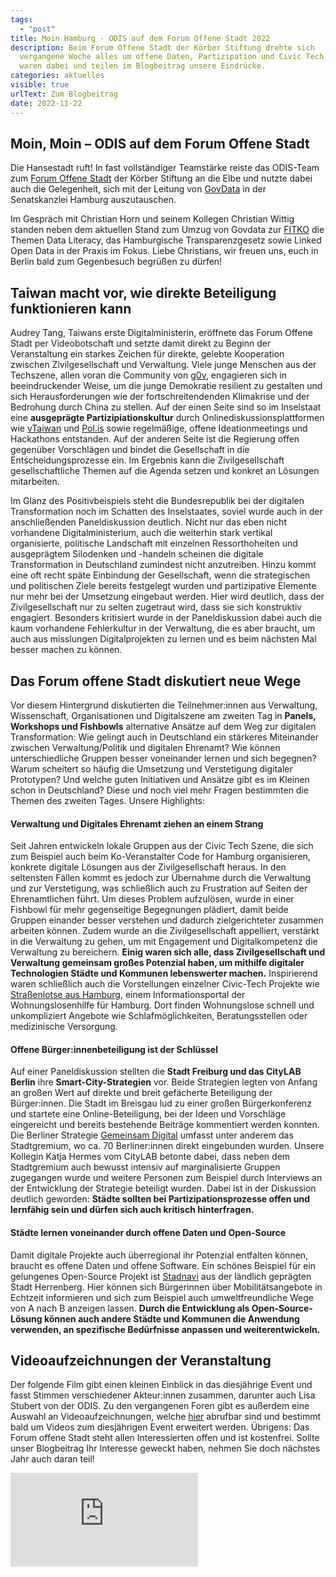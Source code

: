 ```yaml
---
tags:
  - "post"
title: Moin Hamburg - ODIS auf dem Forum Offene Stadt 2022
description: Beim Forum Offene Stadt der Körber Stiftung drehte sich
  vergangene Woche alles um offene Daten, Partizipation und Civic Tech. Wir
  waren dabei und teilen im Blogbeitrag unsere Eindrücke.
categories: aktuelles
visible: true
urlText: Zum Blogbeitrag
date: 2022-11-22
---
```


## Moin, Moin – ODIS auf dem Forum Offene Stadt

Die Hansestadt ruft! In fast vollständiger Teamstärke reiste das ODIS-Team zum [Forum Offene Stadt](https://koerber-stiftung.de/projekte/forum-offene-stadt/forum-offene-stadt-2022/) der Körber Stiftung an die Elbe und nutzte dabei auch die Gelegenheit, sich mit der Leitung von [GovData](https://www.govdata.de/) in der Senatskanzlei Hamburg auszutauschen.

Im Gespräch mit Christian Horn und seinem Kollegen Christian Wittig standen neben dem aktuellen Stand zum Umzug von Govdata zur [FITKO](https://www.fitko.de) die Themen Data Literacy, das Hamburgische Transparenzgesetz sowie Linked Open Data in der Praxis im Fokus. Liebe Christians, wir freuen uns, euch in Berlin bald zum Gegenbesuch begrüßen zu dürfen!

## Taiwan macht vor, wie direkte Beteiligung funktionieren kann

Audrey Tang, Taiwans erste Digitalministerin, eröffnete das Forum Offene Stadt per Videobotschaft und setzte damit direkt zu Beginn der Veranstaltung ein starkes Zeichen für direkte, gelebte Kooperation zwischen Zivilgesellschaft und Verwaltung. Viele junge Menschen aus der Techszene, allen voran die Community von [g0v](https://g0v.tw), engagieren sich in beeindruckender Weise, um die junge Demokratie resilient zu gestalten und sich Herausforderungen wie der fortschreitendenden Klimakrise und der Bedrohung durch China zu stellen. Auf der einen Seite sind so im Inselstaat eine **ausgeprägte Partizipiationskultur** durch Onlinediskussionsplattformen wie [vTaiwan](https://info.vtaiwan.tw) und [Pol.is](https://pol.is/) sowie regelmäßige, offene Ideationmeetings und Hackathons entstanden. Auf der anderen Seite ist die Regierung offen gegenüber Vorschlägen und bindet die Gesellschaft in die Entscheidungsprozesse ein. Im Ergebnis kann die Zivilgesellschaft gesellschaftliche Themen auf die Agenda setzen und konkret an Lösungen mitarbeiten.

Im Glanz des Positivbeispiels steht die Bundesrepublik bei der digitalen Transformation noch im Schatten des Inselstaates, soviel wurde auch in der anschließenden Paneldiskussion deutlich. Nicht nur das eben nicht vorhandene Digitalministerium, auch die weiterhin stark vertikal organisierte, politische Landschaft mit einzelnen Ressorthoheiten und ausgeprägtem Silodenken und -handeln scheinen die digitale Transformation in Deutschland zumindest nicht anzutreiben. Hinzu kommt eine oft recht späte Einbindung der Gesellschaft, wenn die strategischen und politischen Ziele bereits festgelegt wurden und partizipative Elemente nur mehr bei der Umsetzung eingebaut werden. Hier wird deutlich, dass der Zivilgesellschaft nur zu selten zugetraut wird, dass sie sich konstruktiv engagiert. Besonders kritisiert wurde in der Paneldiskussion dabei auch die kaum vorhandene Fehlerkultur in der Verwaltung, die es aber braucht, um auch aus misslungen Digitalprojekten zu lernen und es beim nächsten Mal besser machen zu können.



<ImageSection
  src={image}
  caption="Team ODIS auf dem Forum offene Stadt"
/>

## Das Forum offene Stadt diskutiert neue Wege

Vor diesem Hintergrund diskutierten die Teilnehmer:innen aus Verwaltung, Wissenschaft, Organisationen und Digitalszene am zweiten Tag in **Panels, Workshops und Fishbowls** alternative Ansätze auf dem Weg zur digitalen Transformation: Wie gelingt auch in Deutschland ein stärkeres Miteinander zwischen Verwaltung/Politik und digitalen Ehrenamt? Wie können unterschiedliche Gruppen besser voneinander lernen und sich begegnen? Warum scheitert so häufig die Umsetzung und Verstetigung digitaler Prototypen? Und welche guten Initiativen und Ansätze gibt es im Kleinen schon in Deutschland? Diese und noch viel mehr Fragen bestimmten die Themen des zweiten Tages. Unsere Highlights:

#### Verwaltung und Digitales Ehrenamt ziehen an einem Strang

Seit Jahren entwickeln lokale Gruppen aus der Civic Tech Szene, die sich zum Beispiel auch beim Ko-Veranstalter Code for Hamburg organisieren, konkrete digitale Lösungen aus der Zivilgesellschaft heraus. In den seltensten Fällen kommt es jedoch zur Übernahme durch die Verwaltung und zur Verstetigung, was schließlich auch zu Frustration auf Seiten der Ehrenamtlichen führt. Um dieses Problem aufzulösen, wurde in einer Fishbowl für mehr gegenseitige Begegnungen plädiert, damit beide Gruppen einander besser verstehen und dadurch zielgerichteter zusammen arbeiten können. Zudem wurde an die Zivilgesellschaft appelliert, verstärkt in die Verwaltung zu gehen, um mit Engagement und Digitalkompetenz die Verwaltung zu bereichern. **Einig waren sich alle, dass Zivilgesellschaft und Verwaltung gemeinsam großes Potenzial haben, um mithilfe digitaler Technologien Städte und Kommunen lebenswerter machen.** Inspirierend waren schließlich auch die Vorstellungen einzelner Civic-Tech Projekte wie [Straßenlotse aus Hamburg](https://strassenlotse.hamburg), einem Informationsportal der Wohnungslosenhilfe für Hamburg. Dort finden Wohnungslose schnell und unkompliziert Angebote wie Schlafmöglichkeiten, Beratungsstellen oder medizinische Versorgung.

#### Offene Bürger:innenbeteiligung ist der Schlüssel

Auf einer Paneldiskussion stellten die **Stadt Freiburg und das CityLAB Berlin** ihre **Smart-City-Strategien** vor. Beide Strategien legten von Anfang an großen Wert auf direkte und breit gefächerte Beteiligung der Bürger:innen. Die Stadt im Breisgau lud zu einer großen Bürgerkonferenz und startete eine Online-Beteiligung, bei der Ideen und Vorschläge eingereicht und bereits bestehende Beiträge kommentiert werden konnten. Die Berliner Strategie [Gemeinsam Digital](https://gemeinsamdigital.berlin.de/de/) umfasst unter anderem das Stadtgremium, wo ca. 70 Berliner:innen direkt eingebunden wurden. Unsere Kollegin Katja Hermes vom CityLAB betonte dabei, dass neben dem Stadtgremium auch bewusst intensiv auf marginalisierte Gruppen zugegangen wurde und weitere Personen zum Beispiel durch Interviews an der Entwicklung der Strategie beteiligt wurden. Dabei ist in der Diskussion deutlich geworden: **Städte sollten bei Partizipationsprozesse offen und lernfähig sein und dürfen sich auch kritisch hinterfragen.**

#### Städte lernen voneinander durch offene Daten und Open-Source

Damit digitale Projekte auch überregional ihr Potenzial entfalten können, braucht es offene Daten und offene Software. Ein schönes Beispiel für ein gelungenes Open-Source Projekt ist [Stadnavi](https://stadtnavi.de) aus der ländlich geprägten Stadt Herrenberg. Hier können sich Bürgerinnen über Mobilitätsangebote in Echtzeit informieren und sich zum Beispiel auch umweltfreundliche Wege von A nach B anzeigen lassen. **Durch die Entwicklung als Open-Source-Lösung können auch andere Städte und Kommunen die Anwendung verwenden, an spezifische Bedürfnisse anpassen und weiterentwickeln.**

## Videoaufzeichnungen der Veranstaltung

Der folgende Film gibt einen kleinen Einblick in das diesjährige Event und fasst Stimmen verschiedener Akteur:innen zusammen, darunter auch Lisa Stubert von der ODIS. Zu den vergangenen Foren gibt es außerdem eine Auswahl an Videoaufzeichnungen, welche [hier](https://koerber-stiftung.de/projekte/forum-offene-stadt/forum-offene-stadt-rueckblicke/) abrufbar sind und bestimmt bald um Videos zum diesjährigen Event erweitert werden. Übrigens: Das Forum offene Stadt steht allen Interessierten offen und ist kostenfrei. Sollte unser Blogbeitrag Ihr Interesse geweckt haben, nehmen Sie doch nächstes Jahr auch daran teil!


<ContentSection class="px-6">
  <iframe
    src="https://www.youtube.com/embed/4juVlMJH6s4"
    title="YouTube video player"
    frameborder="0"
    allow="accelerometer; autoplay; clipboard-write; encrypted-media; gyroscope; picture-in-picture"
    allowfullscreen
    class="w-full aspect-video"
  ></iframe>
</ContentSection>
